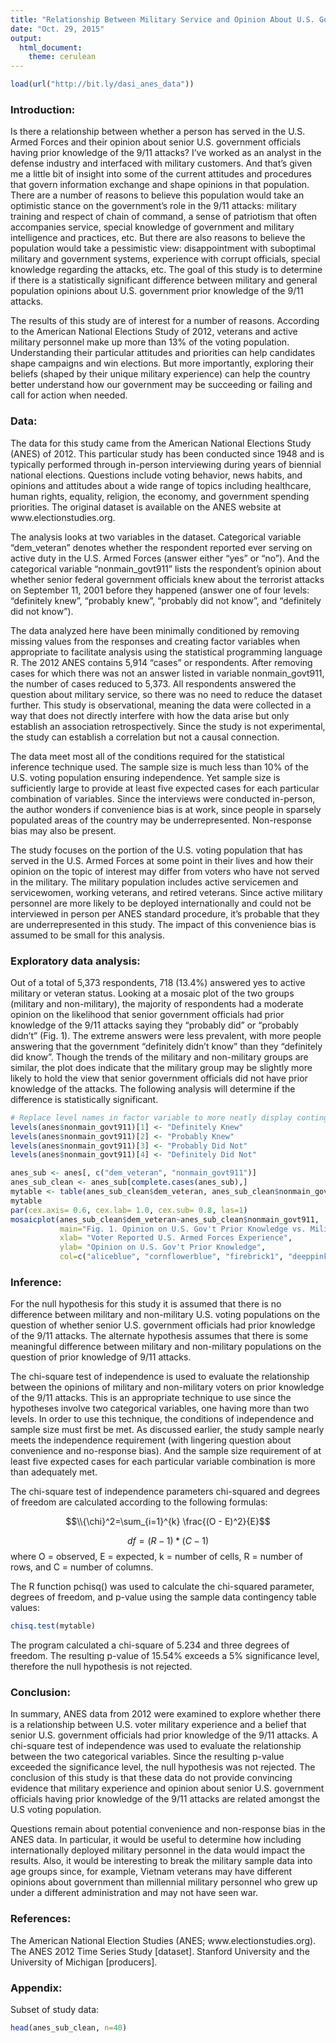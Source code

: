 ```yaml
---
title: "Relationship Between Military Service and Opinion About U.S. Government Prior Knowledge of 9/11 Attacks Amongst 2012 U.S. Voters"
date: "Oct. 29, 2015"
output:
  html_document:
    theme: cerulean
---
```


<!-- For more info on RMarkdown see http://rmarkdown.rstudio.com/ -->

<!-- Enter the code required to load your data in the space below. The data will be loaded but the line of code won't show up in your write up (echo=FALSE) in order to save space-->
```r
load(url("http://bit.ly/dasi_anes_data"))
```

<!-- In the remainder of the document, add R code chunks as needed -->

### Introduction:

Is there a relationship between whether a person has served in the U.S. Armed Forces and their opinion about senior U.S. government officials having prior knowledge of the 9/11 attacks?  I’ve worked as an analyst in the defense industry and interfaced with military customers.  And that’s given me a little bit of insight into some of the current attitudes and procedures that govern information exchange and shape opinions in that population.  There are a number of reasons to believe this population would take an optimistic stance on the government’s role in the 9/11 attacks:  military training and respect of chain of command, a sense of patriotism that often accompanies service, special knowledge of government and military intelligence and practices, etc.  But there are also reasons to believe the population would take a pessimistic view:  disappointment with suboptimal military and government systems, experience with corrupt officials, special knowledge regarding the attacks, etc.  The goal of this study is to determine if there is a statistically significant difference between military and general population opinions about U.S. government prior knowledge of the 9/11 attacks.  

The results of this study are of interest for a number of reasons.  According to the American National Elections Study of 2012, veterans and active military personnel make up more than 13% of the voting population.  Understanding their particular attitudes and priorities can help candidates shape campaigns and win elections.  But more importantly, exploring their beliefs (shaped by their unique military experience) can help the country better understand how our government may be succeeding or failing and call for action when needed.  

### Data:

The data for this study came from the American National Elections Study (ANES) of 2012.  This particular study has been conducted since 1948 and is typically performed through in-person interviewing during years of biennial national elections.  Questions include voting behavior, news habits, and opinions and attitudes about a wide range of topics including healthcare, human rights, equality, religion, the economy, and government spending priorities.  The original dataset is available on the ANES website at www.electionstudies.org. 

The analysis looks at two variables in the dataset.  Categorical variable “dem_veteran” denotes whether the respondent reported ever serving on active duty in the U.S. Armed Forces (answer either “yes” or “no”).  And the categorical variable “nonmain_govt911” lists the respondent’s opinion about whether senior federal government officials knew about the terrorist attacks on September 11, 2001 before they happened (answer one of four levels: “definitely knew”, “probably knew”, “probably did not know”, and “definitely did not know”).  

The data analyzed here have been minimally conditioned by removing missing values from the responses and creating factor variables when appropriate to facilitate analysis using the statistical programming language R.  The 2012 ANES contains 5,914 “cases” or respondents.  After removing cases for which there was not an answer listed in variable nonmain_govt911, the number of cases reduced to 5,373.  All respondents answered the question about military service, so there was no need to reduce the dataset further.
This study is observational, meaning the data were collected in a way that does not directly interfere with how the data arise but only establish an association retrospectively.  Since the study is not experimental, the study can establish a correlation but not a causal connection.  

The data meet most all of the conditions required for the statistical inference technique used.  The sample size is much less than 10% of the U.S. voting population ensuring independence.  Yet sample size is sufficiently large to provide at least five expected cases for each particular combination of variables.  Since the interviews were conducted in-person, the author wonders if convenience bias is at work, since people in sparsely populated areas of the country may be underrepresented.  Non-response bias may also be present.

The study focuses on the portion of the U.S. voting population that has served in the U.S. Armed Forces at some point in their lives and how their opinion on the topic of interest may differ from voters who have not served in the military.  The military population includes active servicemen and servicewomen, working veterans, and retired veterans.  Since active military personnel are more likely to be deployed internationally and could not be interviewed in person per ANES standard procedure, it’s probable that they are underrepresented in this study.  The impact of this convenience bias is assumed to be small for this analysis.


### Exploratory data analysis:

Out of a total of 5,373 respondents, 718 (13.4%) answered yes to active military or veteran status.  Looking at a mosaic plot of the two groups (military and non-military), the majority of respondents had a moderate opinion on the likelihood that senior government officials had prior knowledge of the 9/11 attacks saying they “probably did” or “probably didn’t” (Fig. 1).  The extreme answers were less prevalent, with more people answering that the government “definitely didn’t know” than they “definitely did know”.  Though the trends of the military and non-military groups are similar, the plot does indicate that the military group may be slightly more likely to hold the view that senior government officials did not have prior knowledge of the attacks.  The following analysis will determine if the difference is statistically significant.

```r
# Replace level names in factor variable to more neatly display contingency table
levels(anes$nonmain_govt911)[1] <- "Definitely Knew"
levels(anes$nonmain_govt911)[2] <- "Probably Knew"
levels(anes$nonmain_govt911)[3] <- "Probably Did Not"
levels(anes$nonmain_govt911)[4] <- "Definitely Did Not"

```


```r
anes_sub <- anes[, c("dem_veteran", "nonmain_govt911")]
anes_sub_clean <- anes_sub[complete.cases(anes_sub),]
mytable <- table(anes_sub_clean$dem_veteran, anes_sub_clean$nonmain_govt911)
mytable
par(cex.axis= 0.6, cex.lab= 1.0, cex.sub= 0.8, las=1)
mosaicplot(anes_sub_clean$dem_veteran~anes_sub_clean$nonmain_govt911, 
           main="Fig. 1. Opinion on U.S. Gov't Prior Knowledge vs. Military Experience",
           xlab= "Voter Reported U.S. Armed Forces Experience", 
           ylab= "Opinion on U.S. Gov't Prior Knowledge",
           col=c("aliceblue", "cornflowerblue", "firebrick1", "deeppink3"))
```

### Inference:

For the null hypothesis for this study it is assumed that there is no difference between military and non-military U.S. voting populations on the question of whether senior U.S. government officials had prior knowledge of the 9/11 attacks.  The alternate hypothesis assumes that there is some meaningful difference between military and non-military populations on the question of prior knowledge of 9/11 attacks. 

The chi-square test of independence is used to evaluate the relationship between the opinions of military and non-military voters on prior knowledge of the 9/11 attacks.  This is an appropriate technique to use since the hypotheses involve two categorical variables, one having more than two levels.  In order to use this technique, the conditions of independence and sample size must first be met.  As discussed earlier, the study sample nearly meets the independence requirement (with lingering question about convenience and no-response bias).  And the sample size requirement of at least five expected cases for each particular variable combination is more than adequately met.  

The chi-square test of independence parameters chi-squared and degrees of freedom are calculated according to the following formulas:

$$\\{\chi}^2=\sum_{i=1}^{k} \frac{(O - E)^2}{E}$$

$$df=(R-1)*(C-1)$$
where O = observed, E = expected, k = number of cells, R = number of rows, and C = number of columns.

The R function pchisq() was used to calculate the chi-squared parameter, degrees of freedom, and p-value using the sample data contingency table values:  

```r
chisq.test(mytable)
```

The program calculated a chi-square of 5.234 and three degrees of freedom.  The resulting p-value of 15.54% exceeds a 5% significance level, therefore the null hypothesis is not rejected.  

### Conclusion:

In summary, ANES data from 2012 were examined to explore whether there is a relationship between U.S. voter military experience and a belief that senior U.S. government officials had prior knowledge of the 9/11 attacks.  A chi-square test of independence was used to evaluate the relationship between the two categorical variables.  Since the resulting p-value exceeded the significance level, the null hypothesis was not rejected.   The conclusion of this study is that these data do not provide convincing evidence that military experience and opinion about senior U.S. government officials having prior knowledge of the 9/11 attacks are related amongst the U.S voting population.  

Questions remain about potential convenience and non-response bias in the ANES data.  In particular, it would be useful to determine how including internationally deployed military personnel in the data would impact the results.  Also, it would be interesting to break the military sample data into age groups since, for example, Vietnam veterans may have different opinions about government than millennial military personnel who grew up under a different administration and may not have seen war.  

### References:

The American National Election Studies (ANES; www.electionstudies.org). The ANES 2012 Time Series Study [dataset]. Stanford University and the University of Michigan [producers].

### Appendix:

Subset of study data:
```r
head(anes_sub_clean, n=40)
```

